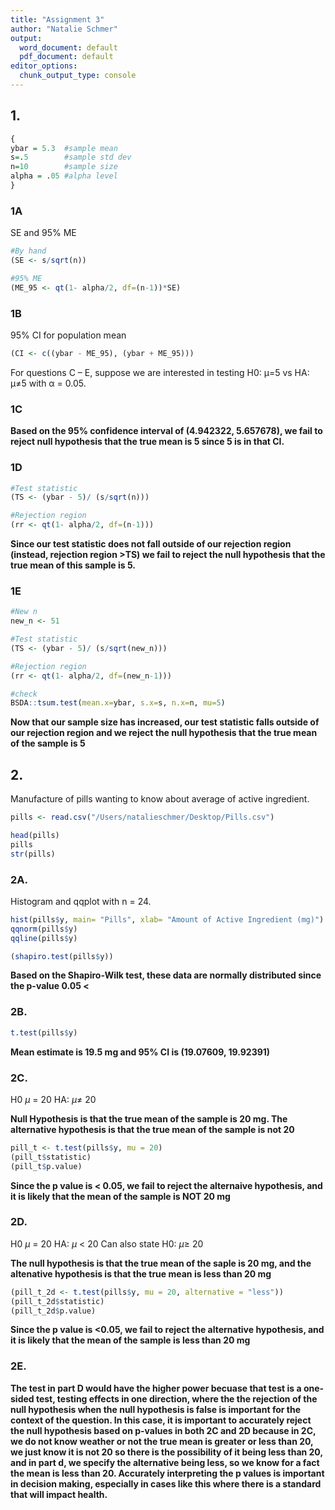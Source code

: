 ```yaml
---
title: "Assignment 3"
author: "Natalie Schmer"
output:
  word_document: default
  pdf_document: default
editor_options:
  chunk_output_type: console
---
```


## 1.

```r
{
ybar = 5.3  #sample mean
s=.5        #sample std dev
n=10        #sample size
alpha = .05 #alpha level
}

```

### 1A
SE and 95% ME
```r
#By hand 
(SE <- s/sqrt(n))

#95% ME
(ME_95 <- qt(1- alpha/2, df=(n-1))*SE)
```
### 1B
95% CI for population mean
```r
(CI <- c((ybar - ME_95), (ybar + ME_95)))
```

For questions C – E, suppose we are interested in testing H0: μ=5 vs HA: μ≠5 with α = 0.05.

### 1C
**Based on the 95% confidence interval of  (4.942322, 5.657678), we fail to reject null hypothesis that the true mean is 5 since 5 is in that CI.**

### 1D
```r
#Test statistic
(TS <- (ybar - 5)/ (s/sqrt(n)))

#Rejection region
(rr <- qt(1- alpha/2, df=(n-1)))
```
 
**Since our test statistic does not fall outside of our rejection region (instead, rejection region >TS) we fail to reject the null hypothesis that the true mean of this sample is 5.**

### 1E
```r
#New n
new_n <- 51

#Test statistic
(TS <- (ybar - 5)/ (s/sqrt(new_n)))

#Rejection region
(rr <- qt(1- alpha/2, df=(new_n-1)))

#check
BSDA::tsum.test(mean.x=ybar, s.x=s, n.x=n, mu=5)
```

**Now that our sample size has increased, our test statistic falls outside of our rejection region and we reject the null hypothesis that the true mean of the sample is 5**

## 2.
Manufacture of pills wanting to know about average of active ingredient.
```r
pills <- read.csv("/Users/natalieschmer/Desktop/Pills.csv")

head(pills)
pills
str(pills)
```
### 2A.
Histogram and qqplot with n = 24.
```r

hist(pills$y, main= "Pills", xlab= "Amount of Active Ingredient (mg)")
qqnorm(pills$y)
qqline(pills$y)

(shapiro.test(pills$y))
```

**Based on the Shapiro-Wilk test, these data are normally distributed since the p-value 0.05 < **

### 2B.
```r
t.test(pills$y)
```
**Mean estimate is 19.5 mg and 95% CI is (19.07609, 19.92391)**

### 2C.
H0 $\mu$ = 20  HA: $\mu \neq$ 20  

**Null Hypothesis is that the true mean of the sample is 20 mg. The alternative hypothesis is that the true mean of the sample is not 20**
```r
pill_t <- t.test(pills$y, mu = 20)
(pill_t$statistic)
(pill_t$p.value)
```

**Since the p value is < 0.05, we fail to reject the alternaive hypothesis, and it is likely that the mean of the sample is NOT 20 mg**

### 2D.
H0 $\mu$ = 20  HA: $\mu$ < 20     Can also state H0: $\mu \geq$ 20

**The null hypothesis is that the true mean of the saple is 20 mg, and the altenative hypothesis is that the true mean is less than 20 mg**
```r
(pill_t_2d <- t.test(pills$y, mu = 20, alternative = "less"))
(pill_t_2d$statistic)
(pill_t_2d$p.value)

```

**Since the p value is <0.05, we fail to reject the alternative hypothesis, and it is likely that the mean of the sample is less than 20 mg**

### 2E.

**The test in part D would have the higher power becuase that test is a one-sided test, testing effects in one direction, where the the rejection of the null hypothesis when the null hypothesis is false is important for the context of the question. In this case, it is important to accurately reject the null hypothesis based on p-values in both 2C and 2D because in 2C, we do not know weather or not the true mean is greater or less than 20, we just know it is not 20 so there is the possibility of it being less than 20, and in part d, we specify the alternative being less, so we know for a fact the mean is less than 20. Accurately interpreting the p values is important in decision making, especially in cases like this where there is a standard that will impact health.**

